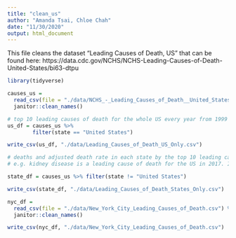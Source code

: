 ```yaml
---
title: "clean_us"
author: "Amanda Tsai, Chloe Chah"
date: "11/30/2020"
output: html_document
---
```

This file cleans the dataset "Leading Causes of Death, US" that can be found here: https://data.cdc.gov/NCHS/NCHS-Leading-Causes-of-Death-United-States/bi63-dtpu

```r
library(tidyverse)
```

```r
causes_us = 
  read_csv(file = "./data/NCHS_-_Leading_Causes_of_Death__United_States.csv", col_types = "ffffid") %>%
  janitor::clean_names() 

```

```r

# top 10 leading causes of death for the whole US every year from 1999 to 2017
us_df = causes_us %>% 
        filter(state == "United States")

write_csv(us_df, "./data/Leading_Causes_of_Death_US_Only.csv")

# deaths and adjusted death rate in each state by the top 10 leading causes of death for the whole US every year (1999-2017) 
# e.g. kidney disease is a leading cause of death for the US in 2017. In NY, NJ, TX etc , there were XXX deaths by kidney disease (kidney disease doesn't have to be the leading cause in NY, NJ or TX)

state_df = causes_us %>% filter(state != "United States")

write_csv(state_df, "./data/Leading_Causes_of_Death_States_Only.csv")


```


```r
nyc_df = 
  read_csv(file = "./data/New_York_City_Leading_Causes_of_Death.csv") %>%
  janitor::clean_names() 

write_csv(nyc_df, "./data/New_York_City_Leading_Causes_of_Death.csv")

```

